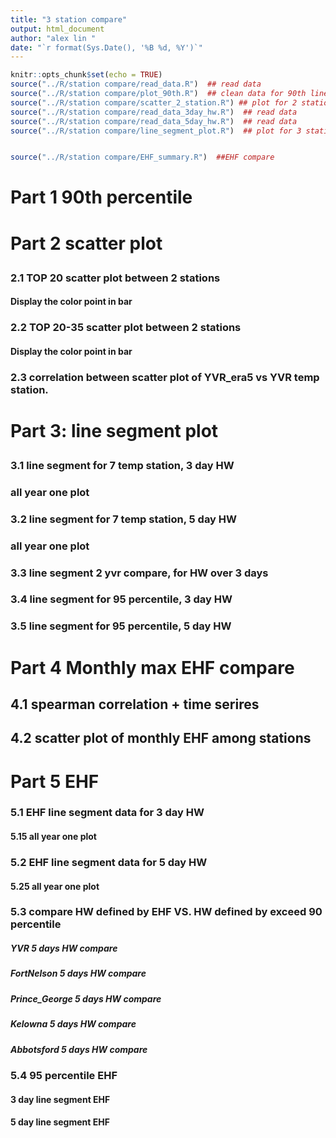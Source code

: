 ```yaml
---
title: "3 station compare"
output: html_document
author: "alex lin "
date: "`r format(Sys.Date(), '%B %d, %Y')`"
---
```



<script>
function toggleCollapsible(section) {
  var content = section.nextElementSibling;
  if (content.style.display === "none") {
    content.style.display = "block";
  } else {
    content.style.display = "none";
  }
}
</script>


```r
knitr::opts_chunk$set(echo = TRUE)
source("../R/station compare/read_data.R")  ## read data
source("../R/station compare/plot_90th.R")  ## clean data for 90th line plot 
source("../R/station compare/scatter_2_station.R") ## plot for 2 station compare for all the station 
source("../R/station compare/read_data_3day_hw.R")  ## read data
source("../R/station compare/read_data_5day_hw.R")  ## read data
source("../R/station compare/line_segment_plot.R")  ## plot for 3 station


source("../R/station compare/EHF_summary.R")  ##EHF compare

```

<h1 onclick="toggleCollapsible(this);">

<!--TEXT SHOWS: -->

<b>Part 1 90th percentile</b>

</h1>

<div style="display:none;">  

<h3 onclick="toggleCollapsible(this);">

<!--TEXT SHOWS: -->

<b> 1.1 ALL station 90th compare</b>

</h3>

<div style="display:none;">
```r

three_stations_90th

three_stations_90th_filter
```


</div>
<h3 onclick="toggleCollapsible(this);">
<!--TEXT SHOWS: -->
<b>1.2 ALL station 95th compare </b>
</h3>
<div style="display:none;">  
```r
three_stations_95th

three_stations_95th_filter

```


</div>

<h3 onclick="toggleCollapsible(this);">

<!--TEXT SHOWS: -->

<!-- <b>1.2 different YVR data</b> -->

</h3>

<div style="display:none;">
## compare 90th percentile of original YVR and YVR with base period 1961-1990

```r
#two_stations_90th_yvr_30
```
</div>
</div>

<h1 onclick="toggleCollapsible(this);">

<!--TEXT SHOWS: -->

<b>Part 2 scatter plot</b>

</h1>

<div style="display:none;">
```r
# Define file paths
file_paths <- c("../output/Kamloops_heatmap_data.csv",       # Adding this file
                "../output/Prince_George_heatmap_data.csv",  # Adding this file
                "../output/YVR_heatmap_data.csv",
                "../output/Kelowna_heatmap_data.csv",
                "../output/era5_YVR_heatmap_data.csv",
                "../output/Abbotsford_heatmap_data.csv",
                "../output/Penticton_heatmap_data.csv",
                "../output/FortNelson_heatmap_data.csv")             # Adding this file

# Define the columns needed


# Define the columns needed
needed_columns <- c("Year","DayOfYear","Max_Temp_Year","Percentile_90","Station")

# Function to read and select necessary columns
read_and_select <- function(file_path) {
  read.csv(file_path) %>%
    select(all_of(needed_columns))
}

# Read and combine all datasets
df_heatmap_all <- map_dfr(file_paths, read_and_select)
unique(df_heatmap_all$Station)

```

```r
# Display the first few rows of the combined data
# head(df_heatmap_all)
# 
# tail(df_heatmap_all)

library(dplyr)
library(lubridate)

# Assuming your data frame is named df_heatmap_all

# Convert DayOfYear to Date
df_heatmap_all <- df_heatmap_all %>%
  mutate(Date = as.Date(paste(Year, DayOfYear, sep = "-"), format = "%Y-%m-%d"))

# Filter for dates between April 1st and October 31st
filtered_heatmap_all <- df_heatmap_all %>%
  filter(month(Date) >= 4 & month(Date) <= 10)

# Remove the Date column if needed
filtered_heatmap_all <- filtered_heatmap_all %>%
  select(-Date)

# Display the filtered data

filtered_heatmap_all <- filtered_heatmap_all %>% filter(!is.na(Max_Temp_Year))



```

```r
# Filter the data frame to include only rows with negative Max_Temp_Year values
negative_temps <- filtered_heatmap_all %>%
  filter(Max_Temp_Year < 0)

# Display the rows with negative temperatures
#negative_temps


dfdebug <- df_heatmap_all %>%
  filter(Station == "Kamloops" | Station == "Prince_George")

duplicate_temps <- dfdebug %>%
  group_by(Year, DayOfYear, Max_Temp_Year) %>%
  filter(n_distinct(Station) > 1) %>%
  ungroup()

# Sort the filtered dataframe
sorted_df <- duplicate_temps %>%
  arrange(Year, DayOfYear, Max_Temp_Year, Station)

# Display the results
#print(sorted_df)


# Load necessary library
library(dplyr)

# Assuming df_heatmap_all is your dataframe
df_count_sorted_df <- sorted_df %>%
  group_by(Year) %>%
  summarise(Count = n())

# View the result
#print(df_count_sorted_df)

```
</div>

<h3 onclick="toggleCollapsible(this);">

<!--TEXT SHOWS: -->

<b>2.1 TOP 20 scatter plot between 2 stations</b>

</h3>

<div style="display:none;">

```r
# dftop20 <- generate_extreme_temp_scatter_plots(filtered_heatmap_all, 1:19)
# print_plot(dftop20,"FortNelson","Prince_George")
# print_plot(dftop20,"FortNelson","YVR")
# print_plot(dftop20,"FortNelson","Abbotsford")
# print_plot(dftop20,"FortNelson","Penticton")
# print_plot(dftop20,"FortNelson","Kamloops")
# print_plot(dftop20,"FortNelson","Kelowna")



# print_plot(dftop20,"Abbotsford","Penticton")
# print_plot(dftop20, "Kamloops", "Prince_George")
# print_plot(dftop20, "Prince_George", "Kamloops")



```
</div>

<h4 onclick="toggleCollapsible(this);">

<!--TEXT SHOWS: -->

<b>Display the color point in bar</b>

</h4>

<div style="display:none;">
```r
# Assuming label_dataframes is already defined
#results <- analyze_extrem_scatter(dftop20)

# Display the results
#print(results$unique_year_counts)
#print(results$unique_yearmonth_counts)



```
</div>

<h3 onclick="toggleCollapsible(this);">

<!--TEXT SHOWS: -->

<b>2.2 TOP 20-35 scatter plot between 2 stations</b>

</h3>

<div style="display:none;">
```r

# df_top20_35 <- generate_extreme_temp_scatter_plots(filtered_heatmap_all, 19:35)
# print_plot(df_top20_35,"FortNelson","Prince_George")
# print_plot(df_top20_35,"FortNelson","YVR")
# print_plot(df_top20_35,"FortNelson","Abbotsford")

```
</div>

<h4 onclick="toggleCollapsible(this);">

<!--TEXT SHOWS: -->

<b>Display the color point in bar</b>

</h4>

<div style="display:none;">
```r
# Assuming label_dataframes is already defined
#results <- analyze_extrem_scatter(df_top20_35)

# Display the results
# print(results$unique_year_counts)
# print(results$unique_yearmonth_counts)



```
</div>

<h3 onclick="toggleCollapsible(this);">

<!--TEXT SHOWS: -->

<b> 2.3 correlation between scatter plot of YVR_era5 vs YVR temp
station.</b>

</h3>

<div style="display:none;">
Fit a Linear Model Generate 95% Prediction Intervals as reference lines

```r

#dftop20_yvr <- generate_scatter_plots_for_yvr_diff_data(filtered_heatmap_all, 1:19)
#dftop20
```
</div>

<h1 onclick="toggleCollapsible(this);">

<!--TEXT SHOWS: -->

<b>Part 3: line segment plot</b>

</h1>

<div style="display:none;">
</div>

<h3 onclick="toggleCollapsible(this);">

<!--TEXT SHOWS: -->

<b>3.1 line segment for 7 temp station, 3 day HW</b>


</h3>

<div style="display:none;">
YVR: 1937-2024

Prince_George: 1940-2024

FortNelson: 1937-2024

Kelowna: 1899-2024

Abbotsford: 1935-2024

Kamloops: 1939-2024

Penticton: 1941-2024




#### line segment 3 day

```r




#line_segment_plot(df_line_seg_3day, station_only = c("YVR", "Prince_George","Kamloops","Kelowna"))
#+ geom_hline(aes(yintercept = as.numeric(Year)), color = "grey", linetype = "solid", alpha = 0.5)

print(unique(df_line_seg_3day$station))
# Define the colors for specific stations
station_colors <- c("Kamloops" = "red", "Prince_George" = "green", "YVR" = "blue", 'FortNelson'='#D2B48C',
                    "Kelowna" = '#FFD700', 'Penticton' = '#FF00FF', 'Abbotsford' = '#696969')

df_station_filter<- line_segment_data_prepare(df_line_seg_3day, station_only = c("YVR", "Prince_George","Kamloops","Kelowna","Abbotsford","Penticton","FortNelson"))
year_ranges <- create_year_ranges(1941, 2024, 5)
hline_data <- generate_temperature_plots("3 days long",df_station_filter, year_ranges, station_colors)


```


</div>
<h3 onclick="toggleCollapsible(this);">
<!--TEXT SHOWS: -->
<b> all year one plot </b>
</h3>
<div style="display:none;">  
```r
year_ranges <- create_year_ranges(1941, 2024, 1)
hline_data <- generate_temperature_plots("3 days long",df_station_filter, year_ranges, station_colors)
```


</div>

<h3 onclick="toggleCollapsible(this);">

<!--TEXT SHOWS: -->

<b>3.2 line segment for 7 temp station, 5 day HW</b>

</h3>

<div style="display:none;">

YVR: 1937-2024

Prince_George: 1940-2024

FortNelson: 1937-2024

Kelowna: 1899-2024

Abbotsford: 1935-2024

Kamloops: 1939-2024

Penticton: 1941-2024



#### line segment 5 day

```r

df_filtered_line_seg_5d <- df_line_seg_5day[ (df_line_seg_5day$Heatwave) == "Heatwave",]
#df_filtered_line_seg <-  df_line_seg[!is.na(df_line$daily_max_temp),]

# Check for and remove any remaining NA values in the station column
df_filtered_line_seg_5d <- df_filtered_line_seg_5d %>%
  filter(!is.na(station))
#line_segment_plot(df_filtered_line_seg_5d, station_only = c("YVR", "Prince_George","Kamloops","Kelowna"))+ #geom_hline(aes(yintercept = as.numeric(Year)), color = "grey", linetype = "solid", alpha = 0.5)


df_station_filter_5d<- line_segment_data_prepare(df_filtered_line_seg_5d, station_only = c("YVR", "Prince_George","Kamloops","Kelowna","Abbotsford","Penticton","FortNelson"))
year_ranges <- create_year_ranges(1940, 2024, 5)
hline_data <- generate_temperature_plots("5 days long",df_station_filter_5d, year_ranges, station_colors)

```

</div>
<h3 onclick="toggleCollapsible(this);">
<!--TEXT SHOWS: -->
<b> all year one plot </b>
</h3>
<div style="display:none;">  
```r
year_ranges <- create_year_ranges(1941, 2024, 1)
hline_data <- generate_temperature_plots("5 days long",df_station_filter_5d, year_ranges, station_colors)
```


</div>

<h3 onclick="toggleCollapsible(this);">

<!--TEXT SHOWS: -->

<b>3.3 line segment 2 yvr compare, for HW over 3 days </b>

</h3>

<div style="display:none;">

```r


station_colors <- c( "YVR" = "blue",
                    'YVR_30y_based' = 'green')

#line_segment_plot(df_line_seg_3day, station_only = c("YVR", "YVR_30y_based"))+ geom_hline(aes(yintercept = #as.numeric(Year)), color = "grey", linetype = "solid", alpha = 0.5)


df_station_yvr_comp <- line_segment_data_prepare(df_line_seg_3day, station_only = c("YVR", "YVR_30y_based"))
year_ranges <- create_year_ranges(1937, 2024, 4)
hline_data <- generate_temperature_plots("3 days long",df_station_yvr_comp, year_ranges, station_colors)
```


</div>

<h3 onclick="toggleCollapsible(this);">

<!--TEXT SHOWS: -->

<b>3.4 line segment for 95 percentile, 3 day HW</b>

</h3>

<div style="display:none;">
```r
station_colors <- c("Prince_George" = "green", "YVR" = "blue", 'FortNelson'='red',
                    "Kelowna" = '#FFD700', 'Abbotsford' = '#FF00FF')
```
```r
df_station_filter_95<- line_segment_data_prepare(df_line_seg_3day_95, station_only = c("YVR", "Prince_George","Kamloops","Kelowna","Abbotsford","Penticton","FortNelson"))
hline_data_95 <- generate_temperature_plots("3 days long",df_station_filter_95, year_ranges, station_colors)
```


</div>

<h3 onclick="toggleCollapsible(this);">

<!--TEXT SHOWS: -->

<b>3.5 line segment for 95 percentile, 5 day HW</b>

</h3>

<div style="display:none;">
```r
year_ranges <- create_year_ranges(1940, 2024, 1)
df_station_filter_5d_95<- line_segment_data_prepare(df_line_seg_5day_95, station_only = c("YVR", "Prince_George","Kamloops","Kelowna","Abbotsford","Penticton","FortNelson"))
hline_data_95 <- generate_temperature_plots("5 days long",df_station_filter_5d_95, year_ranges, station_colors)

```

<!-- </div> -->

<!-- <h3 onclick="toggleCollapsible(this);"> -->

<!-- <!--TEXT SHOWS: -->

<!-- <b> 3.4 3 temp stations vs YVR_30_year_based, for HW last 3 day</b> -->
<!-- </h3> --> <!-- <div style="display:none;">  -->

<!-- YVR:           1937-2024 -->

<!-- Prince_George: 1942-2024 -->

<!-- Kamloops:      1951-2024 -->

<!-- Kelowna:       1899-2024 -->

<!-- Abbotsford:    1935-2024 -->

<!-- Penticton:     1941-2024 -->

```r

# df_filtered_line_seg_3d <- df_line_seg_3day[ (df_line_seg_3day$Heatwave) == "Heatwave",]
# #df_filtered_line_seg <- df_line_seg[!is.na(df_line$daily_max_temp),]
# 
# # Define the path to save the CSV file
# save_path <- "../output/3day_hw_week5.csv"
# 
# ## Save the selected columns as a CSV file
# write.csv(df_filtered_line_seg_3d, file = save_path, row.names = FALSE)
# 
# 
# # Check for and remove any remaining NA values in the station column
# df_filtered_line_seg_3d <- df_filtered_line_seg_3d %>%
#   filter(!is.na(station))
# 
# df_station_yvr_comp <- line_segment_data_prepare(df_filtered_line_seg_3d, station_only = c( "Prince_George","Kamloops","Kelowna","Abbotsford","Penticton","YVR_30y_based"))
# year_ranges <- create_year_ranges(1951, 2024, 4)
# hline_data <- generate_temperature_plots(df_station_yvr_comp, year_ranges, station_colors)

```

<!-- </div> -->

<!-- <h1 onclick="toggleCollapsible(this);"> -->

<!-- <!--TEXT SHOWS: -->

<!-- <b>Part 4: Excel table summary for temp diff</b> -->
<!-- </h1> --> <!-- <div style="display:none;">  -->

```r
# ## line segment 5 day
# df_filtered_line_seg_5d <- df_line_seg_5day[ (df_line_seg_5day$Heatwave) == "Heatwave",]
# #df_filtered_line_seg <- df_line_seg[!is.na(df_line$daily_max_temp),]
# 
# # Check for and remove any remaining NA values in the station column
# df_filtered_line_seg_5d <- df_filtered_line_seg_5d %>%
#   filter(!is.na(station))
# line_segment_plot(df_filtered_line_seg_5d, station_only = c("YVR_era5", "Prince_George","Kamloops"))

library(readxl)

# Read the Excel file
file_path <- "../data/excel_stations.xlsx"
sheets <- excel_sheets(file_path)

# Function to create plots for each station
create_plots <- function(sheet_name, temp_diff_threshold) {
  # Read the data for the specific sheet
  df <- read_excel(file_path, sheet = sheet_name)
  # Ensure DayOfYear is numeric
  # df <- df %>%
  #   mutate(DayOfYear = as.numeric(gsub("[^0-9]", "", DayOfYear)))
  df <- df %>%
    mutate(Month = sub(".*-(.*)", "\\1", DayOfYear))
  
  # Filter data based on temp_diff threshold
  station_data <- df %>%
    filter(temp_diff > temp_diff_threshold)
  
  if (nrow(station_data) > 0) {
    # Plot distribution of Year
    p1 <- ggplot(station_data, aes(x = Year)) +
      geom_histogram(binwidth = 1, fill = "blue", color = "black") +
      ggtitle(paste("Year Distribution for Station", sheet_name)) +
      xlab("Year") +
      ylab("Frequency")
    print(p1)
    # Save the plot
    #ggsave(paste0("year_distribution_station_", sheet_name, ".png"), plot = p1)
    
    # Extract month from DayOfYear
    # station_data <- station_data %>%
    #   mutate(Month = ceiling(DayOfYear / 30))
    
    # Plot distribution of Year and Month
    # Plot distribution of Year and Month
    p2 <- ggplot(station_data, aes(x = Year, fill = Month)) +
      geom_histogram(binwidth = 1, color = "black", position = "stack") +
      scale_fill_brewer(palette = "Set3") +
      ggtitle(paste("Year and Month Distribution for Station", sheet_name)) +
      xlab("Year") +
      ylab("Frequency")
    print(p2)
    # Save the plot
    #ggsave(paste0("year_month_distribution_station_", sheet_name, ".png"), plot = p2)
  }
}

# Set the temperature difference threshold
temp_diff_threshold <- 5

# Create plots for each sheet
for (sheet in sheets) {
  #create_plots(sheet, temp_diff_threshold)
}

```

</div>
<h1 onclick="toggleCollapsible(this);">

<!--TEXT SHOWS: -->

<b>Part 4 Monthly max EHF compare</b>

</h1>
<div style="display:none;">  

</div>
<h2 onclick="toggleCollapsible(this);">
<!--TEXT SHOWS: -->
<b> 4.1 spearman correlation + time serires</b>
</h2>
<div style="display:none;">  



<h3 onclick="toggleCollapsible(this);">
<!--TEXT SHOWS: -->
<b>MAY</b>
</h3>
<div style="display:none;">  
```r
# Example usage for July (Month = 7)
ts_plot <- plot_ehf_and_correlation(df_ehf_all, months = c(5))
ts_plot
```

</div>
<h3 onclick="toggleCollapsible(this);">
<!--TEXT SHOWS: -->
<b>JUN</b>
</h3>
<div style="display:none;">  
```r
# Example usage for July (Month = 7)
ts_plot <- plot_ehf_and_correlation(df_ehf_all, months = c(6))
ts_plot
```


</div>
<h3 onclick="toggleCollapsible(this);">
<!--TEXT SHOWS: -->
<b>JULY</b>
</h3>
<div style="display:none;">  
```r
# Example usage for July (Month = 7)
ts_plot <- plot_ehf_and_correlation(df_ehf_all, months = c(7))
ts_plot
```

</div>
<h3 onclick="toggleCollapsible(this);">
<!--TEXT SHOWS: -->
<b>JUN and July</b>
</h3>
<div style="display:none;">  
```r
# Example usage for July (Month = 7)
ts_plot <- plot_ehf_and_correlation(df_ehf_all, months = c(6,7))
ts_plot
```
</div>
<h3 onclick="toggleCollapsible(this);">
<!--TEXT SHOWS: -->
<b>AUG</b>
</h3>
<div style="display:none;">  
```r
# Example usage for July (Month = 7)
ts_plot <- plot_ehf_and_correlation(df_ehf_all, months = c(8))
ts_plot
```


</div>
<h3 onclick="toggleCollapsible(this);">
<!--TEXT SHOWS: -->
<b>4 months in summer</b>
</h3>
<div style="display:none;">  
```r
# Example usage for July (Month = 7)
ts_plot <- plot_ehf_and_correlation(df_ehf_all, months = c(5,6,7,8))
ts_plot
```

</div>
</div>
<h2 onclick="toggleCollapsible(this);">


<!--TEXT SHOWS: -->

<b>4.2 scatter plot of monthly EHF among stations</b>

</h2>
<div style="display:none;">  
```r
# Example usage with your data frame df_ehf_all
plot_list <- generate_max_EHF_scatter_plots(df_ehf_all)

# Print all scatter plots
plot_list

```


</div>
<h1 onclick="toggleCollapsible(this);">
<!--TEXT SHOWS: -->
<b>Part 5 EHF</b>
</h1>
<div style="display:none;">  



</div>
<h3 onclick="toggleCollapsible(this);">
<!--TEXT SHOWS: -->
<b> 5.1 EHF line segment data for 3 day HW</b>
</h3>
<div style="display:none;">  
```r

station_colors <- c(
 "Prince_George_EHF" = "green", 
"YVR_EHF" = "blue", 'FortNelson_EHF'='#D2B48C',
"Kelowna_EHF" = '#FFD700', 'Penticton' = '#FF00FF', 
'Abbotsford_EHF' = 'red')


# filter day of year to summer
df_EHF_line_seg_3d <- df_EHF_line_seg_3d %>% filter(DayOfYear >= "04-01" & DayOfYear <= "09-01")

results_EHF_prepare <-  line_segment_EHF_data_prepare(df_EHF_line_seg_3d, station_only = c("YVR_EHF", "Prince_George_EHF","Kelowna_EHF","Abbotsford_EHF","FortNelson_EHF"))
station_filter_EHF_3d_90 <- results_EHF_prepare[[1]]
station_filter_EHF_3d_95 <- results_EHF_prepare[[2]]

year_ranges <- create_year_ranges(1941, 2024, 5)
hline_data <- generate_temperature_plots_EHF("3 days long",station_filter_EHF_3d_90, year_ranges, station_colors)
```

</div>
<h4 onclick="toggleCollapsible(this);">
<!--TEXT SHOWS: -->
<b> 5.15 all year one plot </b>
</h4>
<div style="display:none;">  
```r
year_ranges <- create_year_ranges(1941, 2024, 1)
hline_data <- generate_temperature_plots_EHF("3 days long",station_filter_EHF_3d_90, year_ranges, station_colors)
```


</div>
<h3 onclick="toggleCollapsible(this);">
<!--TEXT SHOWS: -->
<b> 5.2 EHF line segment data for 5 day HW</b>
</h3>
<div style="display:none;">  
```r

station_colors <- c(
 "Prince_George_EHF" = "green", 
"YVR_EHF" = "blue", 'FortNelson_EHF'='#D2B48C',
"Kelowna_EHF" = '#FFD700', 'Penticton' = '#FF00FF', 
'Abbotsford_EHF' = 'red')



# filter day of year to summer
df_EHF_line_seg_5d <- df_EHF_line_seg_5d %>% filter(DayOfYear >= "04-01" & DayOfYear <= "09-01")

results_EHF_prepare_5d <-  line_segment_EHF_data_prepare(df_EHF_line_seg_5d, station_only = c("YVR_EHF", "Prince_George_EHF","Kelowna_EHF","Abbotsford_EHF","FortNelson_EHF"))
station_filter_EHF_5d <- results_EHF_prepare_5d[[1]]
station_filter_EHF_5d_95 <- results_EHF_prepare_5d[[2]]
year_ranges <- create_year_ranges(1941, 2024, 5)
hline_data <- generate_temperature_plots_EHF("5 days long",station_filter_EHF_5d, year_ranges, station_colors)
```



</div>
<h4 onclick="toggleCollapsible(this);">
<!--TEXT SHOWS: -->
<b> 5.25 all year one plot </b>
</h4>
<div style="display:none;">  
```r
year_ranges <- create_year_ranges(1941, 2024, 1)
hline_data <- generate_temperature_plots_EHF("5 days long",station_filter_EHF_5d, year_ranges, station_colors)
```

</div>
<h3 onclick="toggleCollapsible(this);">
<!--TEXT SHOWS: -->
<b> 5.3 compare HW defined by EHF VS. HW defined by exceed 90 percentile </b>
</h3>
<div style="display:none;">  
```r
#df_station_filter_5d 
#df_station_filter_5d_95
# filter the column, only select 3 columns
station_filter_EHF_5d_for_plot  <- station_filter_EHF_5d %>% select(Year,DayOfYear,station,EHI_sig,EHI_accl,EHF)

station_filter_EHF_5d_95_for_plot  <- station_filter_EHF_5d_95 %>% select(Year,DayOfYear,station,EHI_sig_95,EHI_accl,EHF_95)

# Ensure both data frames have the same columns
common_cols <- union(names(station_filter_EHF_5d_for_plot), names(df_station_filter_5d))
common_cols_95 <- union(names(station_filter_EHF_5d_95_for_plot), names(df_station_filter_5d_95))

# Add missing columns to station_filter_EHF_5d
missing_cols_station_filter_EHF_5d <- setdiff(common_cols, names(station_filter_EHF_5d_for_plot))
station_filter_EHF_5d_for_plot[missing_cols_station_filter_EHF_5d] <- NA

missing_cols_station_filter_EHF_5d_95 <- setdiff(common_cols_95, names(station_filter_EHF_5d_95_for_plot))
station_filter_EHF_5d_95_for_plot[missing_cols_station_filter_EHF_5d_95] <- NA

# Add missing columns to df_station_filter_5d
missing_cols_df_station_filter_5d <- setdiff(common_cols, names(df_station_filter_5d))
df_station_filter_5d[missing_cols_df_station_filter_5d] <- NA

# Add missing columns to df_station_filter_5d_95
missing_cols_df_station_filter_5d_95 <- setdiff(common_cols_95, names(df_station_filter_5d_95))
df_station_filter_5d_95[missing_cols_df_station_filter_5d_95] <- NA

# Combine the data frames
df_EHF_and_90th <- rbind(station_filter_EHF_5d_for_plot,df_station_filter_5d)
df_EHF_and_95th <- rbind(station_filter_EHF_5d_95_for_plot,df_station_filter_5d_95)
```
YVR: 1937-2024

Prince_George: 1940-2024

FortNelson: 1937-2024

Kelowna: 1899-2024

Abbotsford: 1935-2024
</div>
<h5 onclick="toggleCollapsible(this);">
<!--TEXT SHOWS: -->
<b>YVR 5 days HW compare</b>
</h5>
<div style="display:none;">  

90 percentile

```r


station_colors <- c( "YVR" = "blue",
                    'YVR_EHF' = 'red')
#filter the station
df_EHF_and_90th_2compare <- df_EHF_and_90th %>% filter(station == "YVR_EHF" | station == "YVR")
df_EHF_and_95th_2compare <- df_EHF_and_95th %>% 
  filter(station == "YVR" | station == "YVR_EHF")
year_ranges <- create_year_ranges(1937, 2024, 3
                                  )
#hline_data <- generate_temperature_plots_2station("5 days long",df_EHF_and_90th_2compare, year_ranges, station_colors)


```

95th percentile

```r
hline_data <- generate_temperature_plots_2station("5 days long",df_EHF_and_95th_2compare, year_ranges, station_colors)
```
```r

# check_station <- "YVR"
# compare_ehf_and_percentile_specific(df_EHF_and_90th, 1958, check_station)
# compare_ehf_and_percentile_specific(df_EHF_and_90th, 2015, check_station)
# compare_ehf_and_percentile_specific(df_EHF_and_90th, 2021, check_station)
# compare_ehf_and_percentile_specific(df_EHF_and_90th, 2022, check_station)
```


</div>
<h5 onclick="toggleCollapsible(this);">
<!--TEXT SHOWS: -->
<b>FortNelson 5 days HW compare</b>
</h5>
<div style="display:none;">  

90 percentile

```r


station_colors <- c( "FortNelson" = "blue",
                    'FortNelson_EHF' = 'red')
#filter the station
df_EHF_and_90th_2compare <- df_EHF_and_90th %>% filter(station == "FortNelson_EHF" | station == "FortNelson")
df_EHF_and_95th_2compare <- df_EHF_and_95th %>% 
  filter(station == "FortNelson" | station == "FortNelson_EHF")
year_ranges <- create_year_ranges(1937, 2024, 3
                                  )
#hline_data <- generate_temperature_plots_2station("5 days long",df_EHF_and_90th_2compare, year_ranges, station_colors)
```

95th percentile

```r
hline_data <- generate_temperature_plots_2station("5 days long",df_EHF_and_95th_2compare, year_ranges, station_colors)
```

```r

# check_station <- "FortNelson"
# compare_ehf_and_percentile_specific(df_EHF_and_90th, 1948, check_station)
# compare_ehf_and_percentile_specific(df_EHF_and_90th, 1975, check_station)
# #compare_ehf_and_percentile_specific(df_EHF_and_90th, 2012, check_station)
# compare_ehf_and_percentile_specific(df_EHF_and_90th, 2013, check_station)
```


</div>
<h5 onclick="toggleCollapsible(this);">
<!--TEXT SHOWS: -->
<b> Prince_George 5 days HW compare</b>
</h5>
<div style="display:none;">

90 percentile


```r


station_colors <- c( "Prince_George" = "blue",
                    'Prince_George_EHF' = 'red')
#filter the station
df_EHF_and_90th_2compare <- df_EHF_and_90th %>% filter(station == "Prince_George" | station == "Prince_George_EHF")
df_EHF_and_95th_2compare <- df_EHF_and_95th %>% 
  filter(station == "Prince_George" | station == "Prince_George_EHF")
year_ranges <- create_year_ranges(1940, 2024, 3
                                  )
#hline_data <- generate_temperature_plots_2station("5 days long",df_EHF_and_90th_2compare, year_ranges, station_colors)
```

95th percentile

```r
hline_data <- generate_temperature_plots_2station("5 days long",df_EHF_and_95th_2compare, year_ranges, station_colors)
```



</div>
<h5 onclick="toggleCollapsible(this);">
<!--TEXT SHOWS: -->
<b>Kelowna 5 days HW compare</b>
</h5>
<div style="display:none;">  

90 percentile


```r


station_colors <- c( "Kelowna" = "blue",
                    'Kelowna_EHF' = 'red')
#filter the station
df_EHF_and_90th_2compare <- df_EHF_and_90th %>% 
  filter(station == "Kelowna" | station == "Kelowna_EHF")
df_EHF_and_95th_2compare <- df_EHF_and_95th %>% 
  filter(station == "Kelowna" | station == "Kelowna_EHF")
year_ranges <- create_year_ranges(1899, 2024, 3)
#hline_data <- generate_temperature_plots_2station("5 days long",df_EHF_and_90th_2compare, year_ranges, station_colors)

```

95th percentile

```r
hline_data <- generate_temperature_plots_2station("5 days long",df_EHF_and_95th_2compare, year_ranges, station_colors)
```

</div>
<h5 onclick="toggleCollapsible(this);">
<!--TEXT SHOWS: -->
<b>Abbotsford 5 days HW compare</b>
</h5>
<div style="display:none;">  

90th percentile

```r

#df_EHF_and_95th
station_colors <- c( "Abbotsford" = "blue",
                    'Abbotsford_EHF' = 'red')
#filter the station
df_EHF_and_90th_2compare <- df_EHF_and_90th %>% 
  filter(station == "Abbotsford" | station == "Abbotsford_EHF")

df_EHF_and_95th_2compare <- df_EHF_and_95th %>% 
  filter(station == "Abbotsford" | station == "Abbotsford_EHF")
year_ranges <- create_year_ranges(1935, 2024, 3)
#hline_data <- generate_temperature_plots_2station("5 days long",df_EHF_and_90th_2compare, year_ranges, station_colors) 

```

95th percentile

```r
hline_data <- generate_temperature_plots_2station("5 days long",df_EHF_and_95th_2compare, year_ranges, station_colors)
```


</div>
<h5 onclick="toggleCollapsible(this);">
<!--TEXT SHOWS: -->
<b></b>
</h5>
<div style="display:none;">  

</div>
<h5 onclick="toggleCollapsible(this);">
<!--TEXT SHOWS: -->
<b></b>
</h5>
<div style="display:none;"> 
```r

```


</div>
<h3 onclick="toggleCollapsible(this);">
<!--TEXT SHOWS: -->
<b> 5.4 95 percentile EHF </b>
</h3>
<div style="display:none;">  

</div>
<h4 onclick="toggleCollapsible(this);">
<!--TEXT SHOWS: -->
<b> 3 day line segment EHF </b>
</h4>
<div style="display:none;">  
```r
station_colors <- c(
 "Prince_George_EHF" = "green", 
"YVR_EHF" = "blue", 'FortNelson_EHF'='#D2B48C',
"Kelowna_EHF" = '#FFD700', 'Penticton' = '#FF00FF', 
'Abbotsford_EHF' = 'red')
year_ranges <- create_year_ranges(1940, 2024, 4)
hline_data <- generate_temperature_plots_EHF("3 days long",station_filter_EHF_3d_95, year_ranges, station_colors)
```


</div>
<h4 onclick="toggleCollapsible(this);">
<!--TEXT SHOWS: -->
<b> 5 day line segment EHF </b>
</h4>
<div style="display:none;">  

```r
hline_data <- generate_temperature_plots_EHF("5 days long",station_filter_EHF_5d_95, year_ranges, station_colors)
```
